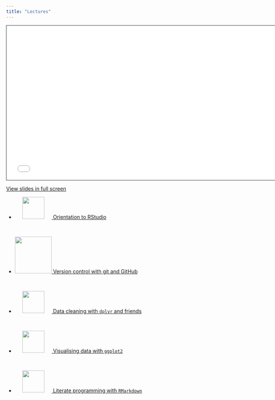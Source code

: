 ```yaml
---
title: "Lectures"
---
```


```{=html}
<iframe src="lecture-data-cleaning.html" height="420" width="747" style="border: 1px solid #2e3846;"></iframe>
```

<a href='lecture-data-cleaning.html' target="_blank">View slides in full screen</a>


<ul class="clickable-list">

<li>
  <a href="/lectures/lecture-orientation.qmd">
    <img src="../images/rstudio.png" style="width: 60px; margin:0 20px;">
    Orientation to RStudio
  </a>
</li>

<br>

<li class='lecture-pod'>
  <a href="/lectures/lecture-git-github.qmd">
    <img src="../images/github-logo.png" style="width: 100px;">
    Version control with git and GitHub
  </a>
</li>

<br>

<li class='lecture-pod'>
  <a href="/lectures/lecture-data-cleaning.qmd">
    <img src="../images/dplyr.png" style="width: 60px; margin:0 20px;">
    Data cleaning with `dplyr` and friends
  </a>
</li>

<br>

<li class='lecture-pod'>
  <a href="/lectures/lecture-data-vis.qmd">
    <img src="../images/ggplot2.png" style="width: 60px; margin:0 20px;">
    Visualising data with `ggplot2`
  </a>
</li>

<br>

<li class='lecture-pod'>
  <a href="/lectures/lecture-data-vis.qmd">
    <img src="../images/rmarkdown.png" style="width: 60px; margin:0 20px;">
    Literate programming with `RMarkdown`
  </a>
</li>
<ul>